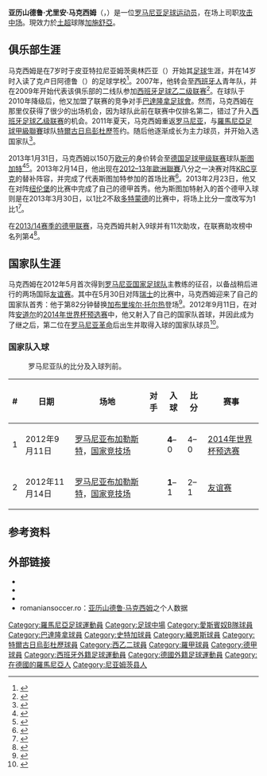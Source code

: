 {{noteTA
|G1=足球
|G2=uefa
|G3=德甲
|G4=laliga
|T=zh-cn:亚历山德鲁·马克西姆; zh-hk:阿歷山度·馬辛; zh-tw:亞歷山德魯·馬克西姆;
|1=zh-cn:亚历山德鲁·尤里安·马克西姆; zh-hk:阿歷山度·祖利安·馬辛; zh-tw:亞歷山德魯·尤里安·馬克西姆;
|2=zh-cn:马克西姆; zh-hk:馬辛; zh-tw:馬克西姆;
}}
{{Infobox football biography
|           name = 亚历山德鲁·马克西姆<br />Alexandru Maxim
| image = File:Alexandru maxim.jpg
| image_size = 225px

|       caption = 
|       fullname = {{lang|ro|Alexandru Iulian Maxim}}
|     birth_date = {{Birth date and age|1990|7|8|df=y}}
|   birth_place  = {{ROM}}[[皮亞特拉-尼亞姆茨|皮亞特拉-尼亞姆茨]]
|         height = {{height|m=1.78}}
|       position = [[攻击中场|攻击中场]]
| currentclub = [[加濟安泰普大都會體育俱樂部|加施舒亞]]
| clubnumber = 44
|    youthyears1 = 2000–2004 |youthclubs1 = 皮亚特拉尼亚姆茨奥林匹亚
|    youthyears2 = 2004–2007 |youthclubs2 = 克卢日阿德鲁
|    youthyears3 = 2007–2009 |youthclubs3 = [[皇家西班牙人體育俱樂部|西班牙人]]
|         years1 = 2009–2011  |clubs1 = {{link-en|西班牙人B队|RCD Espanyol B}}                |caps1 = 26 | goals1 = 0 
|         years2 = 2010–2011  |clubs2 = → [[巴達隆拿足球會|巴達隆拿]] (租借)            |caps2 = 5  | goals2 = 0 
|         years3 = 2011–2013  |clubs3 = [[特爾古日烏彭杜歷體育會|特爾古日烏彭杜歷]] |caps3 = 44 | goals3 = 9 
| years4 = 2013–2017
|clubs4 = [[斯图加特足球俱乐部|斯图加特]]
|caps4 = 116 
| goals4 = 16 
| years5 = 2017–2020 
|clubs5 = [[美因茨05足球俱乐部|美因茨]]
|caps5 = 49
| goals5 = 3<!-- LEAGUE GAMES ONLY - When you update this parameter, please update the pcupdate parameter! -->
| years6 = 2019–2020 
|clubs6 = → [[加濟安泰普大都會體育俱樂部|加施舒亞]] (租借)
|caps6 = 15
| goals6 = 7
| years7 = 2020– 
|clubs7 = [[加濟安泰普大都會體育俱樂部|加施舒亞]]
|caps7 = 29
| goals7 = 11
| nationalyears1 = 2011–2012 |nationalteam1 = [[罗马尼亚21岁以下国家足球队|罗马尼亚U21]] |nationalcaps1 = 3  |nationalgoals1 = 0
| nationalyears2 = 2012–     |nationalteam2 = [[罗马尼亚国家足球队|罗马尼亚]]
|nationalcaps2 = 46 
|nationalgoals2 = 7
|       pcupdate = 2021年3月20日
|       ntupdate = 2021年3月25日
}}

'''亚历山德鲁·尤里安·马克西姆'''（{{lang-ro|'''Alexandru Iulian Maxim'''}}，{{bd|1990年|7月8日|catIdx=Maxim, Alexandru}}）是一位[[罗马尼亚|罗马尼亚]][[足球|足球]][[运动员|运动员]]，在场上司职[[攻击中场|攻击中场]]。現效力於[[土超|土超]]球隊[[加濟安泰普大都會體育俱樂部|加施舒亞]]。

==俱乐部生涯==
马克西姆是在7岁时于皮亚特拉尼亚姆茨奥林匹亚（{{lang|ro|Olimpia Piatra Neamț}}）开始其[[足球|足球]]生涯，并在14岁时入读了克卢日阿德鲁（{{lang|ro|Ardealul Cluj}}）的足球学校<ref>{{ro}}{{cite news | url = http://fc-ardealul.ro/conducerea.html | title = ''Lista jucatorilor promovati'' | date = 2012-06-04 | accessdate = 2012-06-04 | publisher = Fotbal Club Ardealul | deadurl = yes | archiveurl = https://web.archive.org/web/20130613031941/http://fc-ardealul.ro/conducerea.html | archivedate = 2013-06-13 | df =  }}</ref>。2007年，他转会至[[皇家西班牙人體育俱樂部|西班牙人]]青年队，并在2009年开始代表该俱乐部的二线队参加[[西班牙足球乙二级联赛|西班牙足球乙二级联赛]]<ref>{{de}}{{cite web|url=http://www.spox.com/de/sport/fussball/dfbpokal/1305/Artikel/alexandru-maxim-interview-vfb-stuttgart-dfb-pokal-finale-bayern-muenchen-zinedine-zidane-mario-goetze.html|title=''Mein großes Vorbild war immer Zidane''|publisher=spox.com|date=2013-05-31|accessdate=2014-09-01|archive-date=2014-07-14|archive-url=https://web.archive.org/web/20140714121354/http://www.spox.com/de/sport/fussball/dfbpokal/1305/Artikel/alexandru-maxim-interview-vfb-stuttgart-dfb-pokal-finale-bayern-muenchen-zinedine-zidane-mario-goetze.html|dead-url=no}}</ref>。在球队于2010年降级后，他又加盟了联赛的竞争对手[[巴達隆拿足球會|巴達隆拿足球會]]。然而，马克西姆在那里仅获得了很少的出场机会，因为球队此前在联赛中仅排名第二，错过了升入[[西班牙足球乙级联赛|西班牙足球乙级联赛]]的机会。2011年夏天，马克西姆重返[[罗马尼亚|罗马尼亚]]，与[[羅馬尼亞足球甲級聯賽|羅馬尼亞足球甲級聯賽]]球队[[特爾古日烏彭杜歷體育會|特爾古日烏彭杜歷]]签约。随后他逐渐成长为主力球员，并开始入选国家队<ref>{{ro}}{{cite news | url = http://www.pandurii-tg-jiu.ro/index.php?id=7801 | title = ''Alexandru Maxim a semnat un contract pentru un an cu Pandurii Târgu Jiu'' | date = 2011-08-09 | accessdate = 2011-09-21 | publisher = CS Pandurii Târgu Jiu | archive-url = https://web.archive.org/web/20141220093726/http://www.pandurii-tg-jiu.ro/index.php?id=7801 | archive-date = 2014-12-20 | dead-url = yes }}</ref>。

2013年1月31日，马克西姆以150万[[欧元|欧元]]的身价转会至[[德国足球甲级联赛|德国足球甲级联赛]]球队[[斯图加特足球俱乐部|斯图加特]]<ref>{{de}}{{cite web|url=http://www.vfb.de/de/aktuell/meldungen/news/2013/neuzugang-alexandru-maxim/page/5423-1-3-1359619925.html|title=''VfB verpflichtet Alexandru Maxim''|publisher=VfB Stuttgart 1893 e.V.|date=2013-01-31|accessdate=2014-09-01|archive-url=https://web.archive.org/web/20140903131502/http://www.vfb.de/de/aktuell/meldungen/news/2013/neuzugang-alexandru-maxim/page/5423-1-3-1359619925.html|archive-date=2014-09-03|dead-url=yes}}</ref><ref>{{de}}{{cite web|url=http://www.kicker.de/news/fussball/bundesliga/startseite/584269/artikel_maxim_ich-bin-hier-erst-am-anfang.html|title=''Maxim: "Ich bin hier erst am Anfang"''|publisher=Kicker|date=2013-04-05|accessdate=2014-09-01|archive-date=2014-11-27|archive-url=https://web.archive.org/web/20141127014816/http://www.kicker.de/news/fussball/bundesliga/startseite/584269/artikel_maxim_ich-bin-hier-erst-am-anfang.html|dead-url=no}}</ref>。2013年2月14日，他出现在[[2012–13年歐洲聯賽|2012–13年歐洲聯賽]]八分之一决赛对阵[[KRC亨克|KRC亨克]]的替补阵容，并完成了代表斯图加特参加的首场比赛<ref>{{en}}{{cite web|url=http://www.uefa.com/uefaeuropaleague/season=2013/matches/round=2000357/match=2010042/postmatch/index.html|title=''Last-gasp Genk denies Stuttgart win''|work=uefa.com|publisher=[[UEFA|UEFA]]|date=2013-02-14|accessdate=2013-02-14|archive-date=2013-04-07|archive-url=https://www.webcitation.org/6Fhd7Hd9p?url=http://www.uefa.com/uefaeuropaleague/season=2013/matches/round=2000357/match=2010042/postmatch/index.html|dead-url=no}}</ref>。2013年2月23日，他又在对阵[[纽伦堡足球俱乐部|纽伦堡]]的比赛中完成了自己的德甲首秀。他为斯图加特射入的首个德甲入球则是在2013年3月30日，以1比2不敌[[多特蒙德足球俱乐部|多特蒙德]]的比赛中，将场上比分一度改写为1比1<ref>{{en}}{{cite web|url=http://www.gsp.ro/international/stranieri/video-stuttgart-dortmund-1-2-maxim-a-inscris-golul-gazdelor-bayern-mai-asteapta-o-etapa-pentru-a-sarbatori-titlul-394828.html|title=''Stuttgart - Dortmund 1-2, Maxim a înscris golul gazdelor!''|work=Gazeta Sporturilor|date=2013-03-30|accessdate=2013-03-30|archive-date=2013-04-02|archive-url=https://web.archive.org/web/20130402105438/http://www.gsp.ro/international/stranieri/video-stuttgart-dortmund-1-2-maxim-a-inscris-golul-gazdelor-bayern-mai-asteapta-o-etapa-pentru-a-sarbatori-titlul-394828.html|dead-url=no}}</ref>。

在[[2013年至2014年德国足球甲级联赛|2013/14赛季的德甲联赛]]，马克西姆共射入9球并有11次助攻，在联赛助攻榜中名列第4<ref>{{de}}{{Cite web|title=''Scorer''|accessdate=2013-10-08|publisher=DFL|url=http://www.bundesliga.de/de/liga/scorer/|archive-date=2017-06-06|archive-url=https://web.archive.org/web/20170606025312/http://www.bundesliga.de/de/liga/scorer/|dead-url=no}}</ref>。

==国家队生涯==
马克西姆在2012年5月首次得到[[罗马尼亚国家足球队|罗马尼亚国家足球队]]主教练{{link-de|维克托·皮图尔卡|Victor Pițurcă}}的征召，以备战稍后进行的两场国际[[友谊赛|友谊赛]]。其中在5月30日对阵[[瑞士国家足球队|瑞士]]的比赛中，马克西姆迎来了自己的国家队首秀：他于第82分钟替换[[加布里埃尔·托尔热|加布里埃尔·托尔热]]登场<ref>{{ro}}{{cite news|url=http://www.frf.ro/sectiune/stiri/articol/elvetia-romania-0-1-nou-victorie-21-ani|title=''Elveția - România 0–1''|date=2012-05-31|accessdate=2012-06-01|publisher=Romanian Football Federation|deadurl=yes|archiveurl=https://archive.is/20120731081217/http://www.frf.ro/sectiune/stiri/articol/elvetia-romania-0-1-nou-victorie-21-ani|archivedate=2012-07-31}}</ref>。2012年9月11日，在对阵[[安道尔国家足球队|安道尔]]的[[2014年世界盃外圍賽_(歐足聯)|2014年世界杯预选赛]]中，他又射入了自己的国家队首球，并因此成为了继{{link-de|格奥尔格·格罗萨夫|Gheorghe Grozav}}之后，第二位在[[1989年羅馬尼亞革命|罗马尼亚革命]]后出生并取得入球的国家队球员<ref>{{de}}{{cite web|url=http://de.uefa.com/worldcup/season=2014/matches/round=2000294/match=2008624/postmatch/report/index.html|title=''Rumänien ohne Mühe gegen Andorra''|publisher=UEFA|date=2012-09-11|accessdate=2014-09-01|archive-date=2014-09-03|archive-url=https://web.archive.org/web/20140903092822/http://de.uefa.com/worldcup/season=2014/matches/round=2000294/match=2008624/postmatch/report/index.html|dead-url=no}}</ref>。

===国家队入球===
:罗马尼亚队的比分及入球列前。
{| class="wikitable" 
|-
! # !! 日期 !! 场地 !! 对手 !! 入球 !! 比分 !! 赛事
|-
| 1 || 2012年9月11日 || [[罗马尼亚|罗马尼亚]][[布加勒斯特|布加勒斯特]]，[[国家竞技场_(布加勒斯特)|国家竞技场]] || {{fb|Andorra}} || '''4'''–0 || 4–0 || [[2014年世界盃外圍賽歐洲區D組|2014年世界杯预选赛]]
|-
| 2 || 2012年11月14日 || [[罗马尼亚|罗马尼亚]][[布加勒斯特|布加勒斯特]]，[[国家竞技场_(布加勒斯特)|国家竞技场]] || {{fb|Belgium}} || '''1'''–1 || 2–1 || [[友谊赛|友谊赛]]
|}

==参考资料==
{{reflist}}

==外部链接==
* {{Soccerway}}
* {{wfb|alexandru-maxim_2}}
* {{Fussballdaten|maximalexander}}
* romaniansoccer.ro：[http://www.romaniansoccer.ro/players/m/maxim_alexandru.shtml 亚历山德鲁·马克西姆]{{Wayback|url=http://www.romaniansoccer.ro/players/m/maxim_alexandru.shtml |date=20140504123653 }}之个人数据{{en}}

{{DEFAULTSORT:Maxim, Alexandru}}
[[Category:羅馬尼亞足球運動員|Category:羅馬尼亞足球運動員]]
[[Category:足球中場|Category:足球中場]]
[[Category:愛斯賓奴B隊球員|Category:愛斯賓奴B隊球員]]
[[Category:巴達隆拿球員|Category:巴達隆拿球員]]
[[Category:史特加球員|Category:史特加球員]]
[[Category:緬恩斯球員|Category:緬恩斯球員]]
[[Category:特爾古日烏彭杜歷球員|Category:特爾古日烏彭杜歷球員]]
[[Category:西乙二球員|Category:西乙二球員]]
[[Category:羅甲球員|Category:羅甲球員]]
[[Category:德甲球員|Category:德甲球員]]
[[Category:西班牙外籍足球運動員|Category:西班牙外籍足球運動員]]
[[Category:德國外籍足球運動員|Category:德國外籍足球運動員]]
[[Category:在德國的羅馬尼亞人|Category:在德國的羅馬尼亞人]]
[[Category:尼亚姆茨县人|Category:尼亚姆茨县人]]